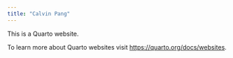 ```yaml
---
title: "Calvin Pang"
---
```


This is a Quarto website.

To learn more about Quarto websites visit <https://quarto.org/docs/websites>.
